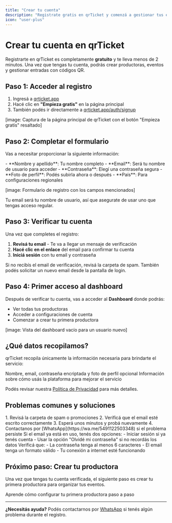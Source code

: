 ```yaml
---
title: "Crear tu cuenta"
description: "Registrate gratis en qrTicket y comenzá a gestionar tus eventos en minutos"
icon: "user-plus"
---
```


# Crear tu cuenta en qrTicket

Registrarte en qrTicket es completamente **gratuito** y te lleva menos de 2 minutos. Una vez que tengas tu cuenta, podrás crear productoras, eventos y gestionar entradas con códigos QR.

## Paso 1: Acceder al registro

1. Ingresá a [qrticket.app](https://qrticket.app)
2. Hacé clic en **"Empieza gratis"** en la página principal
3. También podés ir directamente a [qrticket.app/auth/signup](https://qrticket.app/auth/signup)

[image: Captura de la página principal de qrTicket con el botón "Empieza gratis" resaltado]

## Paso 2: Completar el formulario

Vas a necesitar proporcionar la siguiente información:

<AccordionGroup>
  <Accordion title="Datos personales requeridos">
    - **Nombre y apellido**: Tu nombre completo
    - **Email**: Será tu nombre de usuario para acceder
    - **Contraseña**: Elegí una contraseña segura
  </Accordion>

  <Accordion title="Datos opcionales">
    - **Foto de perfil**: Podés subirla ahora o después
    - **País**: Para configuraciones regionales
  </Accordion>
</AccordionGroup>

[image: Formulario de registro con los campos mencionados]

<Note>
Tu email será tu nombre de usuario, así que asegurate de usar uno que tengas acceso regular.
</Note>

## Paso 3: Verificar tu cuenta

Una vez que completes el registro:

1. **Revisá tu email** - Te va a llegar un mensaje de verificación
2. **Hacé clic en el enlace** del email para confirmar tu cuenta
3. **Iniciá sesión** con tu email y contraseña

<Warning>
Si no recibís el email de verificación, revisá la carpeta de spam. También podés solicitar un nuevo email desde la pantalla de login.
</Warning>

## Paso 4: Primer acceso al dashboard

Después de verificar tu cuenta, vas a acceder al **Dashboard** donde podrás:

- Ver todas tus productoras
- Acceder a configuraciones de cuenta
- Comenzar a crear tu primera productora

[image: Vista del dashboard vacío para un usuario nuevo]

## ¿Qué datos recopilamos?

qrTicket recopila únicamente la información necesaria para brindarte el servicio:

<CardGroup cols={2}>
  <Card title="Datos de cuenta" icon="user">
    Nombre, email, contraseña encriptada y foto de perfil opcional
  </Card>

  <Card title="Datos de uso" icon="chart-bar">
    Información sobre cómo usás la plataforma para mejorar el servicio
  </Card>
</CardGroup>

Podés revisar nuestra [Política de Privacidad](https://qrticket.app/privacy) para más detalles.

## Problemas comunes y soluciones

<AccordionGroup>
  <Accordion title="No recibo el email de verificación">
    1. Revisá la carpeta de spam o promociones
    2. Verificá que el email esté escrito correctamente
    3. Esperá unos minutos y probá nuevamente
    4. Contactanos por [WhatsApp](https://wa.me/5491122503348) si el problema persiste
  </Accordion>

  <Accordion title="El email ya está registrado">
    Si el email ya está en uso, tenés dos opciones:
    - Iniciar sesión si ya tenés cuenta
    - Usar la opción "Olvidé mi contraseña" si no recordás los datos
  </Accordion>

  <Accordion title="Error al crear la cuenta">
    Verificá que:
    - La contraseña tenga al menos 6 caracteres
    - El email tenga un formato válido
    - Tu conexión a internet esté funcionando
  </Accordion>
</AccordionGroup>

## Próximo paso: Crear tu productora

Una vez que tengas tu cuenta verificada, el siguiente paso es crear tu primera productora para organizar tus eventos.

<Card title="Crear productora" icon="building" href="/create-organization">
  Aprende cómo configurar tu primera productora paso a paso
</Card>

---

**¿Necesitás ayuda?** Podés contactarnos por [WhatsApp](https://wa.me/5491122503348) si tenés algún problema durante el registro.
